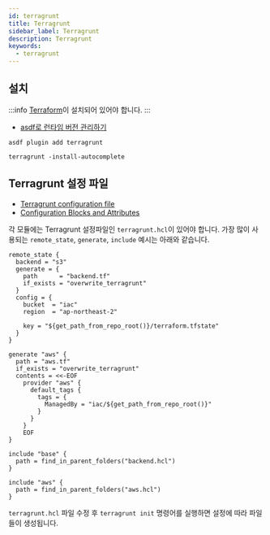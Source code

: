 ```yaml
---
id: terragrunt
title: Terragrunt
sidebar_label: Terragrunt
description: Terragrunt
keywords:
  - terragrunt
---
```



## 설치

:::info
[Terraform](/docs/mlops/mlops/iac/terragrunt/terraform)이 설치되어 있어야 합니다.
:::

- [asdf로 런타임 버전 관리하기](/docs/lang/etc/command-line-tools/asdf#플러그인)

```shell
asdf plugin add terragrunt
```

```shell
terragrunt -install-autocomplete
```

## Terragrunt 설정 파일

- [Terragrunt configuration file](https://terragrunt.gruntwork.io/docs/getting-started/configuration/)
- [Configuration Blocks and Attributes](https://terragrunt.gruntwork.io/docs/reference/config-blocks-and-attributes)

각 모듈에는 Terragrunt 설정파일인 `terragrunt.hcl`이 있어야 합니다. 가장 많이 사용되는 `remote_state`, `generate`, `include` 예시는 아래와 같습니다.

```hcl title="backend.hcl"
remote_state {
  backend = "s3"
  generate = {
    path      = "backend.tf"
    if_exists = "overwrite_terragrunt"
  }
  config = {
    bucket  = "iac"
    region  = "ap-northeast-2"

    key = "${get_path_from_repo_root()}/terraform.tfstate"
  }
}
```

```hcl title="aws.hcl"
generate "aws" {
  path = "aws.tf"
  if_exists = "overwrite_terragrunt"
  contents = <<-EOF
    provider "aws" {
      default_tags {
        tags = {
          ManagedBy = "iac/${get_path_from_repo_root()}"
        }
      }
    }
    EOF
}
```

```hcl title="terragrunt.hcl"
include "base" {
  path = find_in_parent_folders("backend.hcl")
}

include "aws" {
  path = find_in_parent_folders("aws.hcl")
}
```

`terragrunt.hcl` 파일 수정 후 `terragrunt init` 명령어를 실행하면 설정에 따라 파일들이 생성됩니다.
